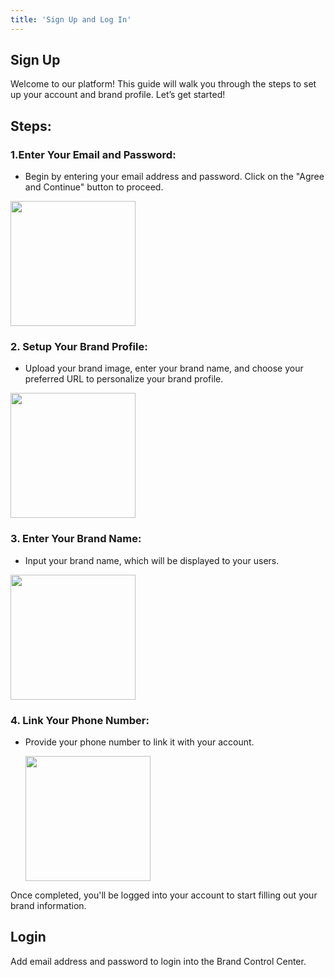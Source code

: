 ```yaml
---
title: 'Sign Up and Log In'
---
```


## Sign Up

Welcome to our platform! This guide will walk you through the steps to set up your account and brand profile. Let’s get started!

## Steps:

### 1.Enter Your Email and Password:
    
-   Begin by entering your email address and password. Click on the "Agree and Continue" button to proceed.
    
<img height="200" src="/visual-aids/retail_media/build/sign_up_and_log_in/1.png" />

### 2. Setup Your Brand Profile:
    
-   Upload your brand image, enter your brand name, and choose your preferred URL to personalize your brand profile.
    
<img height="200" src="/visual-aids/retail_media/build/sign_up_and_log_in/2.png" />

  

### 3.  Enter Your Brand Name:
    
-   Input your brand name, which will be displayed to your users.
      

<img height="200" src="/visual-aids/retail_media/build/sign_up_and_log_in/3.png" />

  

### 4.  Link Your Phone Number:

-   Provide your phone number to link it with your account.

    <img height="200" src="/visual-aids/retail_media/build/sign_up_and_log_in/4.png" />


  
Once completed, you'll be logged into your account to start filling out your brand information.


## Login

Add email address and password to login into the Brand Control Center.

